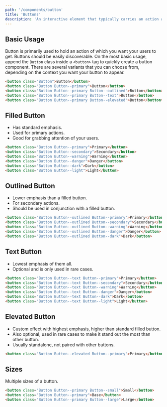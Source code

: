 ```yaml
---
path: '/components/button'
title: 'Buttons'
description: 'An interactive element that typically carries an action and returns a feedback.'
---
```


## Basic Usage

Button is primarily used to hold an action of which you want your users to get. Buttons should be easily
discoverable. On the most basic usage, append the `Button` class inside a `<button>` tag to quickly
create a button component. There are several variants that you can choose from, depending on the context
you want your button to appear.

```html preview=true
<button class="Button">Button</button>
<button class="Button Button--primary">Button</button>
<button class="Button Button--primary Button--outlined">Button</button>
<button class="Button Button--primary Button--text">Button</button>
<button class="Button Button--primary Button--elevated">Button</button>
```

## Filled Button

- Has standard emphasis.
- Used for primary actions.
- Good for grabbing attention of your users.

```html preview=true bgColor=lighter
<button class="Button Button--primary">Primary</button>
<button class="Button Button--secondary">Secondary</button>
<button class="Button Button--warning">Warning</button>
<button class="Button Button--danger">Danger</button>
<button class="Button Button--dark">Dark</button>
<button class="Button Button--light">Light</button>
```

## Outlined Button

- Lower emphasis than a filled button.
- For secondary actions.
- Should be used in conjunction with a filled button.

```html preview=true bgColor=lighter
<button class="Button Button--outlined Button--primary">Primary</button>
<button class="Button Button--outlined Button--secondary">Secondary</button>
<button class="Button Button--outlined Button--warning">Warning</button>
<button class="Button Button--outlined Button--danger">Danger</button>
<button class="Button Button--outlined Button--dark">Dark</button>
```

## Text Button

- Lowest emphasis of them all.
- Optional and is only used in rare cases.

```html preview=true
<button class="Button Button--text Button--primary">Primary</button>
<button class="Button Button--text Button--secondary">Secondary</button>
<button class="Button Button--text Button--warning">Warning</button>
<button class="Button Button--text Button--danger">Danger</button>
<button class="Button Button--text Button--dark">Dark</button>
<button class="Button Button--text Button--light">Light</button>
```

## Elevated Button

- Custom effect with highest emphasis, higher than standard filled button.
- Also optional, used in rare cases to make it stand out the most than other button.
- Usually standalone, not paired with other buttons.

```html preview=true
<button class="Button Button--elevated Button--primary">Primary</button>
```

## Sizes

Multiple sizes of a button.

```html preview=true
<button class="Button Button--primary Button--small">Small</button>
<button class="Button Button--primary">Base</button>
<button class="Button Button--primary Button--large">Large</button>
```
